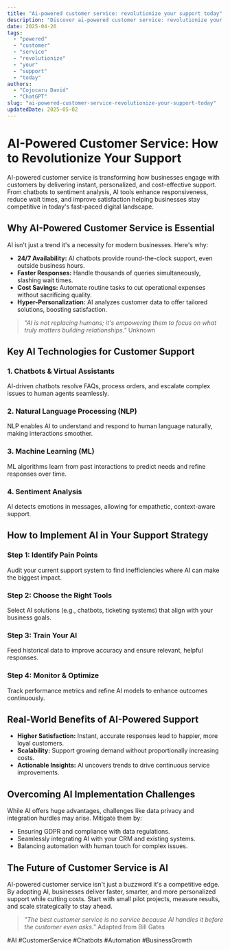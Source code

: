 ```yaml
---
title: "Ai-powered customer service: revolutionize your support today"
description: "Discover ai-powered customer service: revolutionize your support today with this in-depth guide, providing actionable insights and practical tips to boost your knowledge and results."
date: 2025-04-26
tags:
  - "powered"
  - "customer"
  - "service"
  - "revolutionize"
  - "your"
  - "support"
  - "today"
authors:
  - "Cojocaru David"
  - "ChatGPT"
slug: "ai-powered-customer-service-revolutionize-your-support-today"
updatedDate: 2025-05-02
---
```


# AI-Powered Customer Service: How to Revolutionize Your Support  

AI-powered customer service is transforming how businesses engage with customers by delivering instant, personalized, and cost-effective support. From chatbots to sentiment analysis, AI tools enhance responsiveness, reduce wait times, and improve satisfaction helping businesses stay competitive in today's fast-paced digital landscape.  

## Why AI-Powered Customer Service is Essential  

AI isn't just a trend it's a necessity for modern businesses. Here's why:  

- **24/7 Availability:** AI chatbots provide round-the-clock support, even outside business hours.  
- **Faster Responses:** Handle thousands of queries simultaneously, slashing wait times.  
- **Cost Savings:** Automate routine tasks to cut operational expenses without sacrificing quality.  
- **Hyper-Personalization:** AI analyzes customer data to offer tailored solutions, boosting satisfaction.  

> *"AI is not replacing humans; it's empowering them to focus on what truly matters building relationships."*   Unknown  

## Key AI Technologies for Customer Support  

### 1. Chatbots & Virtual Assistants  
AI-driven chatbots resolve FAQs, process orders, and escalate complex issues to human agents seamlessly.  

### 2. Natural Language Processing (NLP)  
NLP enables AI to understand and respond to human language naturally, making interactions smoother.  

### 3. Machine Learning (ML)  
ML algorithms learn from past interactions to predict needs and refine responses over time.  

### 4. Sentiment Analysis  
AI detects emotions in messages, allowing for empathetic, context-aware support.  

## How to Implement AI in Your Support Strategy  

### Step 1: Identify Pain Points  
Audit your current support system to find inefficiencies where AI can make the biggest impact.  

### Step 2: Choose the Right Tools  
Select AI solutions (e.g., chatbots, ticketing systems) that align with your business goals.  

### Step 3: Train Your AI  
Feed historical data to improve accuracy and ensure relevant, helpful responses.  

### Step 4: Monitor & Optimize  
Track performance metrics and refine AI models to enhance outcomes continuously.  

## Real-World Benefits of AI-Powered Support  

- **Higher Satisfaction:** Instant, accurate responses lead to happier, more loyal customers.  
- **Scalability:** Support growing demand without proportionally increasing costs.  
- **Actionable Insights:** AI uncovers trends to drive continuous service improvements.  

## Overcoming AI Implementation Challenges  

While AI offers huge advantages, challenges like data privacy and integration hurdles may arise. Mitigate them by:  

- Ensuring GDPR and compliance with data regulations.  
- Seamlessly integrating AI with your CRM and existing systems.  
- Balancing automation with human touch for complex issues.  

## The Future of Customer Service is AI  

AI-powered customer service isn't just a buzzword it's a competitive edge. By adopting AI, businesses deliver faster, smarter, and more personalized support while cutting costs. Start with small pilot projects, measure results, and scale strategically to stay ahead.  

> *"The best customer service is no service because AI handles it before the customer even asks."*   Adapted from Bill Gates  

#AI #CustomerService #Chatbots #Automation #BusinessGrowth